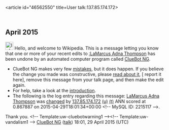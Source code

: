 <article id="46562550" title=User talk:137.85.174.172>
	<talkpage id="46562550" title="User talk:137.85.174.172">


== April 2015 ==
[[File:Information.svg|left|25px|alt=]] Hello, and welcome to Wikipedia. This is a message letting you know that one or more of your recent edits to [[:LaMarcus Adna Thompson]] has been undone by an automated computer program called [[User:ClueBot NG|ClueBot NG]].
{{clear}}
* ClueBot NG makes very few [[User:ClueBot NG#Information About False Positives|mistakes]], but it does happen. If you believe the change you made was constructive, please [[User:ClueBot NG#Information About False Positives|read about it]], [{{User:ClueBot NG/Warnings/FPReport|2215117}} report it here], remove this message from your talk page, and then make the edit again.
* For help, take a look at the [[Wikipedia:Introduction|introduction]].
* The following is the log entry regarding this message: [[LaMarcus Adna Thompson]] was [http://en.wikipedia.org/w/index.php?title=LaMarcus+Adna+Thompson&amp;diff=659912431&amp;oldid=659911987 changed] by [[Special:Contributions/137.85.174.172|137.85.174.172]] [[User:137.85.174.172|(u)]] [[User talk:137.85.174.172|(t)]] ANN scored at 0.867887 on 2015-04-29T18:01:34+00:00 &lt;!-- MySQL ID: 2215117 --&gt;.
Thank you. &lt;!-- Template:uw-cluebotwarning1 --&gt;&lt;!-- Template:uw-vandalism1 --&gt; [[User:ClueBot NG|ClueBot NG]] ([[User talk:ClueBot NG|talk]]) 18:01, 29 April 2015 (UTC)
	</talkpage>
</article>